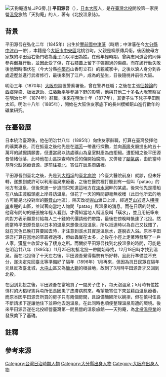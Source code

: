 {{Infobox person
|name        = 平田源吾
|image       = Hirata Gengo.jpg
|image_size  = 
|caption     = 平田源吾
|birth_date  = 1845年
|birth_place = {{JAP}}[[豐前國|豐前國]][[中津藩|中津藩]]
|death_date  = 1919年
|death_place = 逝世地待查
|occupation  = [[溫泉|溫泉]]旅館經營者
}}
[[File:天狗庵遺址.JPG|thumb]]旁。]]
'''平田源吾'''（{{bd|1845年||1919年|}}），[[日本|日本]][[大阪市|大阪]]人，是在[[臺灣|臺灣]][[北投區|北投]]開設第一家民營[[溫泉|溫泉]]旅館「天狗庵」的人，著有《北投溫泉誌》{{r|蔡}}。

== 背景 ==
平田源吾在弘化二年（1845年）出生於[[豐前國|豐前國]][[中津藩|中津藩]]（{{link-ja|奧平氏|奥平氏}}時期；中津藩在今[[大分縣|大分縣]][[中津市|中津市]]一帶），本籍是今[[大阪市|大阪市]][[中央區_(大阪市)|中央區]]北桃谷町{{NoteTag|1=該町原屬於大阪市[[南區_(大阪市)|南區]]；南區後來與東區合併為中央區}}{{r|蔡}}。父親是柳原傳兵衛，後因被母方家族的平田治右衛門收為[[養子|養子]]而以平田為姓{{r|蔡}}{{r|大}}。在他年輕時期，曾與志同道合的同伴參與[[倒幕|倒幕]]行動{{NoteTag|1=《臺灣人物誌》記載他曾在慶應二年十二月（1867年1、2月）與平野四郎、石見忠義、佐田內記等250餘人放火燒毀幕府在[[宇佐郡|宇佐郡]]{{link-ja|四日市町|四日市町|四日市}}（今大分縣[[宇佐市|宇佐市]]）的陣屋，並搶走了兩門大砲與與米糧，並以宇佐八幡的御許山為基地，但後來遭到討滅{{r|大}}，然而若參閱其他日文資料，該倒幕行動應該是發生在慶應四年正月十四日到廿三日（1868年2月7日－2月16日）的「御許山騒動（おもとさんそうどう）」才是<ref>{{cite web|url=http://www.e-obs.com/heo/heodata/n139.htm|title=御許山騒動|language=ja|accessdate=2013-08-09|deadurl=yes|archiveurl=https://web.archive.org/web/20130626013411/http://www.e-obs.com/heo/heodata/n139.htm|archivedate=2013-06-26}}</ref><ref>{{cite web |url=http://fanblogs.jp/aichan2011rekishinote/archive/96/0 |title=佐田内記兵衛友忠と御許山騒動 |language=ja |accessdate=2013-08-09 |archive-date=2014-02-22 |archive-url=https://web.archive.org/web/20140222020204/http://fanblogs.jp/aichan2011rekishinote/archive/96/0 |dead-url=no }}</ref><ref>{{cite book |url=http://wrs.search.yahoo.co.jp/FOR=kDVDB4tV3ijgv04ABLZXOHwTZs9sM3OY12ZD30YSI3ANGcM44pj4AAx0fsmrIs79WDpYw0jSwsq.vSywoAEFW6R8BX6GAcwl3aNiBCGHRfzywHAw2M6cvLtONj1l8A1Iw5lG7DHo658oKryBXjupjjXF_E.wOsUy24rv9ZIFWjxomoPzw3PLuGPCgep0JcqOnfQYgWSeS2zx.Lqm6qPXfalnT7jfTQYITKx_eyKj_NIyx.hZxJ9cExlvFuvEhVEs8vph3SMZ904-/_ylt=A3xT6Ku_QQRSey4BFx.DTwx.;_ylu=X3oDMTEyN2F1Y2JjBHBvcwM3BHNlYwNzcgRzbGsDdGl0bGUEdnRpZANqcDAwMjM-/SIG=12udpap7d/EXP=1376111487/**http%3A//bud.beppu-u.ac.jp/xoops/modules/xoonips/download.php%3Ffile_id=2291 |title=〈御許山に錦旗が立った〉 |author=入江秀利 |language=ja }}{{Dead link|date=2019年4月 |bot=InternetArchiveBot |fix-attempted=yes }}</ref>。}}，並因此受了傷，在右膝蓋上留下子彈擦過的傷痕{{r|蔡}}。而在該行動失敗後他戰時潛伏在{{link-ja|立石領|立石領|立石藩}}（今大分縣[[杵築市|杵築市]]山香町立石）的親戚家中，之後以浪人身分到各處遊歷並進行武者修行，最後來到了江戶，成為{{link-ja|桃井春藏|桃井春蔵}}的塾生，日後隨桃井前往大阪{{r|大}}。

明治三年（1870年）[[大阪府|大阪府]]設置警察署後，曾在警界任職；之後在主張[[征韓論|征韓論]]的[[西鄉隆盛|西鄉隆盛]]、[[板垣退助|板垣退助]]、[[江藤新平|江藤新平]]等參議下野的影響，他與其他二十多名大阪警察官在明治七年（1874年）辭職{{r|大}}。後來在明治十年（1877年），其妻子生下兒子平田剛太郎。明治十八年（1885年），開始在大阪住友家底下的長州櫻鄉銅山進行數年的礦業研究{{r|蔡}}{{r|大}}。

== 在臺發展 ==

日本統治臺灣後，他在明治廿八年（1895年）向住友家辭職，打算在臺灣發揮他的礦業專長，而在抵臺之後他先是在[[瑞芳區|瑞芳]]一帶進行探勘，並向[[基隆市|基隆]]支廳提出約五十萬坪的試掘請願書，但遭當局以該處礦山為皇室財產為由拒絕{{r|蔡}}{{r|大}}。遭拒絕之後平田源吾情緒低落，此時他在山區探查時所受的傷開始腐爛，又併發了[[腳氣病|腳氣病]]{{r|大}}，由於當時基隆欠缺醫療資源，遂前往[[臺北市|臺北]]，寄住在辰馬商店裡{{r|蔡}}。

平田源吾到臺北之後，先是到[[大稻埕|大稻埕]]的[[國立臺灣大學醫學院附設醫院|臺北病院]]（今臺大醫院前身）就診，但未好轉，遂想到或許可以利用溫泉來療養，之後在醫院裡打聽到有一個叫「patao」的地方有溫泉，但後來進一步追問只知道這地方在[[淡水河|淡水河]]畔的某處{{r|蔡}}。後來他先是搭船在八仙庄渡船頭處上岸尋訪溫泉，但花了一天的時間卻毫無收穫（此日他所去的地方可能是北投對岸的[[觀音山|觀音山]]地區），隔天改從[[圓山|圓山]]渡口上岸，經過[[芝山岩|芝山岩]]進入[[唭哩岸|唭哩岸]]東邊的山區，並試著向當地人詢問「patao」與溫泉的消息{{r|蔡}}。而在日落的時候，他寫有問句的紙張被年輕人看到，才得知當地人稱溫泉叫「磺水」，並且用紙筆來向對方表示願意付給每人三十錢的代價請他們帶路，最後在傍晚時抵達了北投{{r|蔡}}。然而當時平田源吾是以日本的溫泉來想像北投溫泉，所以抵達時以為自己又找錯了，就在天色已晚打算要回去時，才注意到溪水其實是溫泉水，遂脫衣入浴{{r|蔡}}。原本平田源吾打算在當地的草叢裡過夜，但蚊蟲實在太多，之後在小徑上走著時發現了一戶人家，獲屋主收留才有了棲身之所{{r|蔡}}。而關於平田源吾找到北投溫泉的時間，可能是在明治廿八年（1895年）11月25日初抵北投一帶開始尋找，12月18日時才找到溫泉{{NoteTag|1=《北投溫泉誌》上寫說是11月25日初抵北投，《臺灣日日新報》的相關訪談報導（1899年1月25日）則寫說是12月18日初抵北投{{r|蔡}}。}}{{r|蔡}}。而在北投待了十天左右後，平田源吾覺得傷勢有所好轉，且此行準備並不充分，遂決定先回臺北等準備好了隔年（1896年）1月再來，但因為抗日民眾在隔年元旦反攻臺北城，[[大屯山|大屯山]]區又為[[簡大獅|簡大獅]]的根據地，故到了3月時平田源吾才又回到北投{{r|蔡}}。

在回到北投之後，平田源吾在當地買了一間房子住下，每天泡溫泉；5月時有位姓慎村的大稻埕憲兵屯所伍長因患了皮膚病前來，希望能寄住下來並藉由溫泉療養，而原本因平田源吾所買的房子只有兩個房間，且設備簡陋所以婉拒，但在慎村伍長不斷請求下遂讓他住下並帶他去泡溫泉，在此同時也順便整理溫泉周遭的環境{{r|蔡}}。後來平田源吾遂在北投經營臺灣第一間民營的溫泉旅館——天狗庵，為[[北投溫泉|北投溫泉業]]的發展奠下了基礎{{r|蔡}}。

== 註釋 ==
{{ReflistH}}
{{NoteFoot}}
{{ReflistF}}

== 參考來源 ==
{{reflist|refs=
<ref name="大">{{cite book|author=大園市藏|title=《臺灣人物誌》|pages=174、175頁 |publisher=谷澤書店 |date=1916-05-12 |language=ja}}</ref>
<ref name="蔡">{{cite journal|author=蔡承豪 |title=〈天狗庵主人平田源吾探尋北投溫泉記 〉 |journal=《臺灣文獻別冊》34號  |pages=11－25頁 |date=2010年9月}}</ref>
}}

{{DEFAULTSORT:hirata gengo}}
[[Category:台灣日治時期人物|Category:台灣日治時期人物]]
[[Category:大分縣出身人物|Category:大分縣出身人物]]
[[Category:大阪府出身人物|Category:大阪府出身人物]]